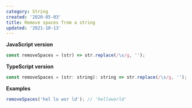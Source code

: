 ```yaml
---
category: String
created: '2020-05-03'
title: Remove spaces from a string
updated: '2021-10-13'
---
```


**JavaScript version**

```js
const removeSpaces = (str) => str.replace(/\s/g, '');
```

**TypeScript version**

```js
const removeSpaces = (str: string): string => str.replace(/\s/g, '');
```

**Examples**

```js
removeSpaces('hel lo wor ld'); // 'helloworld'
```
